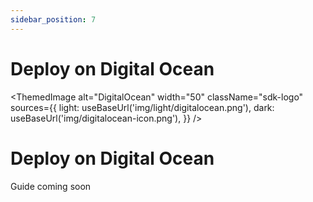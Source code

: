 ```yaml
---
sidebar_position: 7
---
```



# Deploy on Digital Ocean

<ThemedImage
  alt="DigitalOcean"
  width="50"
  className="sdk-logo"
  sources={{
    light: useBaseUrl('img/light/digitalocean.png'),
    dark: useBaseUrl('img/digitalocean-icon.png'),
  }}
/>

# Deploy on Digital Ocean

Guide coming soon